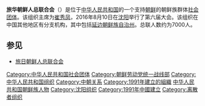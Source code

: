 '''旅华朝鲜人总联合会'''（{{kor|名=北|재중조선인총연합회|在中朝鮮人總聯合會}}）是位于[[中华人民共和国|中华人民共和国]]的一个支持[[朝鲜|朝鲜]]的朝鲜族群体[[社会团体|社会团体]]。该组织主席为[[崔秀凤|崔秀凤]]，2016年8月10日在[[沈阳|沈阳]]举行了第六届大会。该组织在中国其他地区有分支机构，其中包括[[延边朝鲜族自治州|延边朝鲜族自治州]]。总联人数约为7000人。

==参见==
* [[旅日朝鲜人总联合会|旅日朝鲜人总联合会]]
[[Category:中华人民共和国社会团体|Category:中华人民共和国社会团体]]
[[Category:朝鲜劳动党统一战线部|Category:朝鲜劳动党统一战线部]]
[[Category:中华人民共和国组织|Category:中华人民共和国组织]]
[[Category:中朝关系|Category:中朝关系]]
[[Category:1991年建立的組織|Category:1991年建立的組織]]
[[Category:中华人民共和国朝鲜族人物|]]
[[Category:沈阳组织|Category:沈阳组织]]
[[Category:1991年中國建立|Category:1991年中國建立]]
[[Category:离散者组织|Category:离散者组织]]